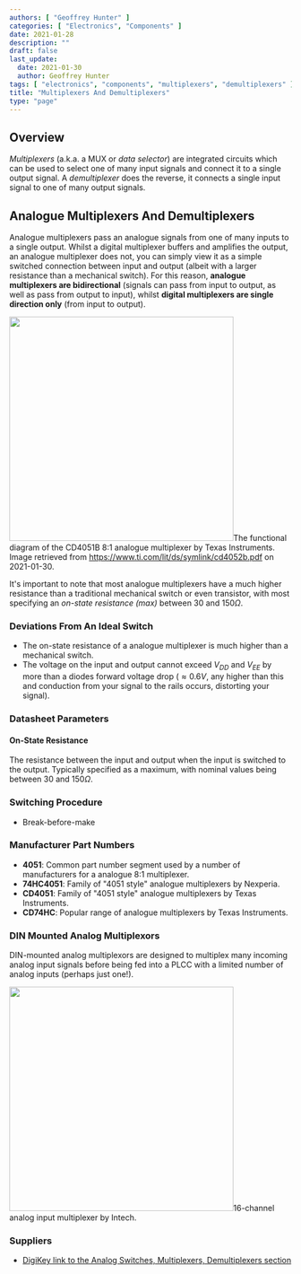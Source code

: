 ```yaml
---
authors: [ "Geoffrey Hunter" ]
categories: [ "Electronics", "Components" ]
date: 2021-01-28
description: ""
draft: false
last_update:
  date: 2021-01-30
  author: Geoffrey Hunter
tags: [ "electronics", "components", "multiplexers", "demultiplexers" ]
title: "Multiplexers And Demultiplexers"
type: "page"
---
```



<WarningIsNotes />

## Overview

_Multiplexers_ (a.k.a. a MUX or _data selector_) are integrated circuits which can be used to select one of many input signals and connect it to a single output signal. A _demultiplexer_ does the reverse, it connects a single input signal to one of many output signals.

## Analogue Multiplexers And Demultiplexers

Analogue multiplexers pass an analogue signals from one of many inputs to a single output. Whilst a digital multiplexer buffers and amplifies the output, an analogue multiplexer does not, you can simply view it as a simple switched connection between input and output (albeit with a larger resistance than a mechanical switch). For this reason, **analogue multiplexers are bidirectional** (signals can pass from input to output, as well as pass from output to input), whilst **digital multiplexers are single direction only** (from input to output).


<Image src={cd4051b_functional_diagram_ti} width="400px">The functional diagram of the CD4051B 8:1 analogue multiplexer by Texas Instruments. Image retrieved from https://www.ti.com/lit/ds/symlink/cd4052b.pdf on 2021-01-30.</Image>

It's important to note that most analogue multiplexers have a much higher resistance than a traditional mechanical switch or even transistor, with most specifying an _on-state resistance (max)_ between $30$ and $150\Omega$.

### Deviations From An Ideal Switch

* The on-state resistance of a analogue multiplexer is much higher than a mechanical switch.
* The voltage on the input and output cannot exceed $V_{DD}$ and $V_{EE}$ by more than a diodes forward voltage drop ($\approx 0.6V$, any higher than this and conduction from your signal to the rails occurs, distorting your signal).

### Datasheet Parameters
 
#### On-State Resistance

The resistance between the input and output when the input is switched to the output. Typically specified as a maximum, with nominal values being between $30$ and $150\Omega$.

### Switching Procedure

* Break-before-make

### Manufacturer Part Numbers

* **4051**: Common part number segment used by a number of manufacturers for a analogue 8:1 multiplexer.
* **74HC4051**: Family of "4051 style" analogue multiplexers by Nexperia.
* **CD4051**: Family of "4051 style" analogue multiplexers by Texas Instruments.
* **CD74HC**: Popular range of analogue multiplexers by Texas Instruments.

### DIN Mounted Analog Multiplexors

DIN-mounted analog multiplexors are designed to multiplex many incoming analog input signals before being fed into a PLCC with a limited number of analog inputs (perhaps just one!).


<Image src={intech_2100_m_analogue_input_multiplexer} width="400px">16-channel analog input multiplexer by Intech.</Image>

### Suppliers

* [DigiKey link to the Analog Switches, Multiplexers, Demultiplexers section](https://www.digikey.com/en/products/filter/integrated-circuits-ics/747)

[^bib-intech-2100-m]:  Intech. 